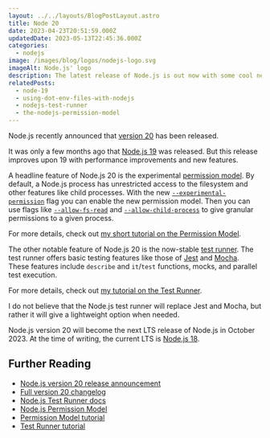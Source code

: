 ```yaml
---
layout: ../../layouts/BlogPostLayout.astro
title: Node 20
date: 2023-04-23T20:51:59.000Z
updatedDate: 2023-05-13T22:45:36.000Z
categories:
  - nodejs
image: /images/blog/logos/nodejs-logo.svg
imageAlt: Node.js' logo
description: The latest release of Node.js is out now with some cool new features.
relatedPosts:
  - node-19
  - using-dot-env-files-with-nodejs
  - nodejs-test-runner
  - the-nodejs-permission-model
---
```


Node.js recently announced that [version 20](https://nodejs.org/en/blog/announcements/v20-release-announce) has been released.

It was only a few months ago that [Node.js 19](../node-19/) was released. But this
release improves upon 19 with performance improvements and new features.

A headline feature of Node.js 20 is the experimental [permission model](https://nodejs.org/api/permissions.html#permission-model).
By default, a Node.js process has unrestricted access to the filesystem and other
features like child processes. With the new
[`--experimental-permission`](https://nodejs.org/api/cli.html#--experimental-permission)
flag you can enable the new permission model.
Then you can use flags like
[`--allow-fs-read`](https://nodejs.org/api/cli.html#--allow-fs-read) and
[`--allow-child-process`](https://nodejs.org/api/cli.html#--allow-child-process)
to give granular permissions to a given process.

For more details, check out [my short tutorial on the Permission Model](../the-nodejs-permission-model/).

<RandomSupport />

The other notable feature of Node.js 20 is the now-stable [test runner](https://nodejs.org/api/test.html).
The test runner offers basic testing features like those of [Jest](https://jestjs.io/)
and [Mocha](https://mochajs.org/). These features include `describe` and `it`/`test`
functions, mocks, and parallel test execution.

For more details, check out [my tutorial on the Test Runner](../nodejs-test-runner/).

I do not believe that the Node.js test runner will replace Jest and Mocha, but rather
it will give a lightweight option when needed.

Node.js version 20 will become the next LTS release of Node.js in October 2023.
At the time of writing, the current LTS is [Node.js 18](https://nodejs.org/en/download).

## Further Reading

- [Node.js version 20 release announcement](https://nodejs.org/en/blog/announcements/v20-release-announce)
- [Full version 20 changelog](https://github.com/nodejs/node/releases/tag/v20.0.0)
- [Node.js Test Runner docs](https://nodejs.org/api/test.html)
- [Node.js Permission Model](https://nodejs.org/api/permissions.html#permission-model)
- [Permission Model tutorial](../the-nodejs-permission-model/)
- [Test Runner tutorial](../nodejs-test-runner/)
